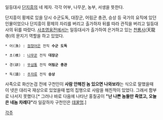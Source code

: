 일등대사 [[단지흥]]의 네 제자. 각각 어부, 나무꾼, 농부, 서생을 뜻한다.

단지흥이 황제로 있을 당시 수군도독, 대장군, 어림군 총관, 승상 등 국가의 요직에 있던 인물이었으나 단지흥이 황제의 자리를 버리고 출가하자 뒤를 따라 관직을 버리고 일등대사의 뒤를 따랐다. [[사조영웅전]]에서는 일등대사가 출가하여 은거하고 있는 [[천룡사]](天龍寺)의 문지기 역할을 하고 있었다.


 * 어(漁) : [[점창어은]] 전직 '''수군 도독'''

 * 초(樵) : [[나무꾼]] 전직 '''대장군'''

 * 경(耕) : [[무삼통]] 전직 '''어림군 총관'''

 * 독(讀) : [[주자류]] 전직 '''승상'''


사족으로 화산논검 전에 구천인이 '''사람 안해친 놈 있으면 나와보라'''는 식으로 말했을때 이 넷은 대리국 재상으로 있었을때 법의 집행으로 사람을 해친적이 있었다. 그래서 함부로 나서지 못했다.[* 그러나 바로 다음에 나타난 홍칠공이 '''"난 나쁜 놈들만 죽였고, 오늘은 네놈 차례다"'''라 일갈하자 구천인은 [[데꿀멍]].]

[[각주]]

